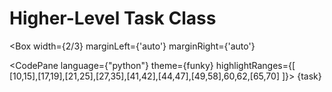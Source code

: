 

# Higher-Level Task Class

  <Box width={2/3} marginLeft={'auto'} marginRight={'auto'}
  >
  <CodePane language={"python"} theme={funky}
            highlightRanges={[
              [10,15],[17,19],[21,25],[27,35],[41,42],[44,47],[49,58],60,62,[65,70]
            ]}>
  {task}
  </CodePane></Box>


